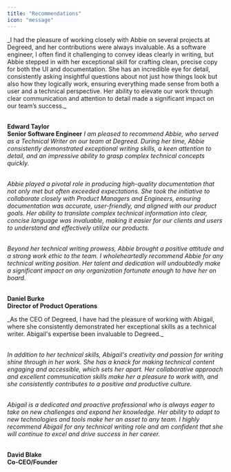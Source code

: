 ```yaml
---
title: "Recommendations"
icon: "message"
---
```

<Card title="" horizontal="true">
_I had the pleasure of working closely with Abbie on several projects at Degreed, and her contributions were always invaluable. As a software engineer, I often find it challenging to convey ideas clearly in writing, but Abbie stepped in with her exceptional skill for crafting clean, precise copy for both the UI and documentation. She has an incredible eye for detail, consistently asking insightful questions about not just how things look but also how they logically work, ensuring everything made sense from both a user and a technical perspective. Her ability to elevate our work through clear communication and attention to detail made a significant impact on our team’s success._<br /><br />

**Edward Taylor** <br />
**Senior Software Engineer**
</Card>
<Card title="" horizontal="true">
_I am pleased to recommend Abbie, who served as a Technical Writer on our team at Degreed. During her time, Abbie consistently demonstrated exceptional writing skills, a keen attention to detail, and an impressive ability to grasp complex technical concepts quickly._ <br /><br />

_Abbie played a pivotal role in producing high-quality documentation that not only met but often exceeded expectations. She took the initiative to collaborate closely with Product Managers and Engineers, ensuring documentation was accurate, user-friendly, and aligned with our product goals. Her ability to translate complex technical information into clear, concise language was invaluable, making it easier for our clients and users to understand and effectively utilize our products._<br /><br />

_Beyond her technical writing prowess, Abbie brought a positive attitude and a strong work ethic to the team. I wholeheartedly recommend Abbie for any technical writing position. Her talent and dedication will undoubtedly make a significant impact on any organization fortunate enough to have her on board._<br /><br />

**Daniel Burke** <br />
**Director of Product Operations**
</Card>

<Card title="" horizontal="true">
_As the CEO of Degreed, I have had the pleasure of working with Abigail, where she consistently demonstrated her exceptional skills as a technical writer. Abigail's expertise been invaluable to Degreed._<br /><br />

_In addition to her technical skills, Abigail's creativity and passion for writing shine through in her work. She has a knack for making technical content engaging and accessible, which sets her apart. Her collaborative approach and excellent communication skills make her a pleasure to work with, and she consistently contributes to a positive and productive culture._<br /><br />

_Abigail is a dedicated and proactive professional who is always eager to take on new challenges and expand her knowledge. Her ability to adapt to new technologies and tools make her an asset to any team. I highly recommend Abigail for any technical writing role and am confident that she will continue to excel and drive success in her career._ <br /><br />

**David Blake** <br />
**Co-CEO/Founder**
</Card>
